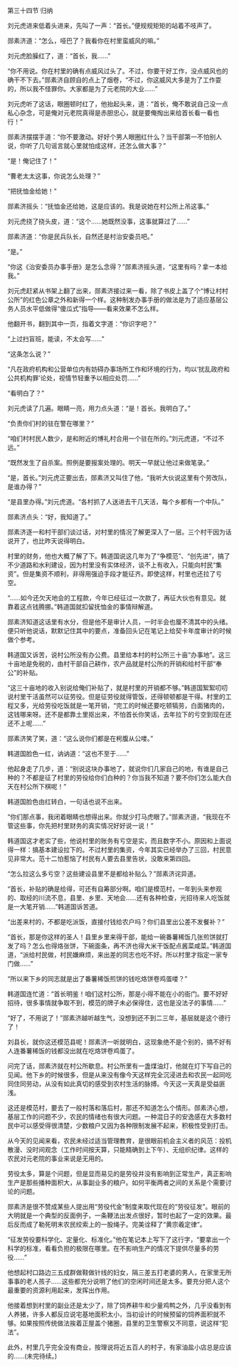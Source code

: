 

第三十四节 归纳

刘元虎进来低着头进来，先叫了一声：“首长。”便规规矩矩的站着不吱声了。

郧素济道：“怎么，哑巴了？我看你在村里蛮威风的嘛。”

刘元虎脸臊红了，道：“首长，我……”

“你不用说。你在村里的确有点威风过头了。不过，你要干好工作，没点威风也的确干不下去。”郧素济自顾自的点上了烟卷，“不过，你这威风大多是为了工作耍的，所以我不怪罪你。大家都是为了元老院的大业……”

刘元虎听了这话，眼圈顿时红了，他抬起头来，道：“首长，俺不敢说自己没一点私心杂念，可是俺对元老院真得是赤胆忠心，就是要俺掏出来给首长看一看也行！”

郧素济摆摆手道：“你不要激动。好好个男人眼圈红什么？当干部第一不怕别人说，你听了几句谣言就心里就怕成这样，还怎么做大事？”

“是！俺记住了！”

“曹老太太这事，你说怎么处理？”

“把抚恤金给她！”

郧素济摇头：“抚恤金还给她，这是应该的。我是说她在村公所上吊这事。”

刘元虎挠了挠头皮，道：“这个……她既然没事，这事就算过了……”

郧素济道：“你是民兵队长，自然还是村治安委员吧。”

“是。”

“你这《治安委员办事手册》是怎么念得？”郧素济摇头道，“这里有吗？拿一本给我。”

刘元虎赶紧从书架上翻了出来，郧素济接过来一看，除了书皮上盖了个“博让村村公所”的红色公章之外和新得一个样。这种制发办事手册的做法是为了适应基层公务人员水平低做得“傻瓜式”指导――看来效果不怎么样。

他翻开书，翻到其中一页，指着文字道：“你识字吧？”

“上过扫盲班，能读，不太会写……”

“这条怎么说？”

“凡在政府机构和公营单位内有妨碍办事场所工作和环境的行为，均以‘扰乱政府和公共机构罪’论处，视情节轻重予以相应处罚……”

“看明白了？”

刘元虎读了几遍。眼睛一亮，用力点头道：“是！首长。我明白了。”

“负责你们村的驻在警在哪里？”

“咱们村村民人数少，是和附近的博礼村合用一个驻在所的。”刘元虎道，“不过不远。”

“既然发生了自杀案。照例是要报案处理的。明天一早就让他过来做笔录。”

“是，首长。”刘元虎正要出去，郧素济又叫住了他，“我听大伙说这里有个劳改队，是谁办得？”

“是县里办得。”刘元虎道。“各村抓了人送进去干几天活，每个乡都有一个中队。”

郧素济点头：“好，我知道了。”

郧素济逐一和村干部们谈过话，对村里的情况了解更深入了一层。三个村干因为话说开了，也比昨天说得明白。

村里的财务，他也大概了解了下。韩道国说这几年为了“争模范”、“创先进”，搞了不少道路和水利建设，因为村里没有实体经济，谈不上有收入，只能向村民“集资”。但是集资不顺利，非得用强迫手段才能征齐。即使这样，村里也还拉了亏空。

“……如今还欠天地会的工程款，今年已经征过一次款了，再征大伙也有意见。就靠着这点钱腾挪。”韩道国就扣留抚恤金的事情辩解道。

郧素济知道这话里有水分，但是他不是审计人员，一时半会也厘不清其中的头绪。便只听他说话，默默记住其中的要点，准备回头记在笔记上给契卡年度审计的时候做个参考。

韩道国又诉苦，说村公所没有办公费。县里给本村的村公所三十亩“办事地”。这三十亩地是免税的，由村干部自己耕作，农产品就是村公所的开销和给村干部“奉公”的补贴。

“这三十亩地的收入别说给俺们补贴了，就是村里的开销都不够。”韩道国絮絮叨叨说村里干活虽然可以征劳役。但是征劳役就得管饭，还得顿顿都是干得。村里的工程又多，光给劳役吃饭就是一笔开销，“完工的时候还要吃顿犒劳，白面猪肉的，这钱哪来呀。还不是都靠土里抠出来，不怕首长你笑话，去年拉下的亏空到现在还还不上呢……”

郧素济笑了笑，道：“这么说你们都是在枵腹从公喽。”

韩道国脸色一红，讷讷道：“这也不至于……”

他起身走了几步，道：“别说这块办事地了，就说你们几家自己的地，有谁是自己种的？不都是征了村里的劳役给你们白种的？你当我不知道？要不你们怎么能大白天在村公所下棋呢！”

韩道国脸色由红转白，一句话也说不出来。

“你们那点事，我闭着眼睛也想得出来。你就少打马虎眼了。”郧素济道，“我现在不管这些事，你先把村里财务的真实情况好好说一说！”

韩道国这才老实了些，他说村里的账务有亏空是实，而且数字不小。原因和上面说得一样：搞基本建设拉下的。不过村里的集资，今年其实已经举办了三回，村民意见非常大。范十二怕惹恼了村民有人要去县里告状，没敢来第四回。

“怎么拉这么多亏空？这些建设县里不是都给补贴么？”郧素济诧异道。

“首长，补贴的确是给得，可还有自筹部分啊。咱们是模范村，一年到头来参观的、取经的川流不息，县里、乡里、天地会……还有各种检查，光招待来人吃饭就是一大笔开销……”韩道国诉苦道。

“出差来村的，不都是吃派饭，直接付钱给农户吗？你们县里出公差不发餐补？”

“首长，那是你这样的圣人！县里乡里来得干部，能给一碗番薯稀饭几张煎饼就打发了吗？怎么也得烙张饼，下碗面条，再不济也得大米干饭配点酱菜咸菜。”韩道国道，“派给村民做，村民嫌麻烦，来出差的同志也吃不好。所以村里才指定一家专门做……”

“所以来下乡的同志就是出了番薯稀饭煎饼的钱吃烙饼卷鸡蛋喽？”

韩道国连忙道：“首长明鉴！咱们这村公所，那是小得不能在小的衙门。要不好好招待，很多事情就争取不到，模范的牌子未必保得住，这也是没法子的事情……”

“好了，不用说了！”郧素济越听越生气，没想到还不到二三年，基层就是这个德行了！

刘县长，就你这还模范县呢！郧素济一听就明白，这现象绝不是个别的，搞不好有人连番薯稀饭的钱都没出就在吃烙饼卷鸡蛋了。

问完了话，郧素济就在村公所歇息。村公所里有一盏煤油灯，他就在灯下写自己的见闻。他下乡的时候很多，但是从来没有像今天这样完全沉浸进去和农民一起同吃同住同劳动，从没有如此真切的感受到农村生活的脉搏。今天这一天真是受益匪浅。

这还是模范村，要去了一般村落和落后村，那还不知道怎么个情形。郧素济心想，基层工作的问题不少，农民的情绪也有很大问题。一种混日子的安逸感在大多数村民中可以感受得很清楚，少数粮户又因为各种限制发展不起来，积极性受到打击。

从今天的见闻来看，农民未经过适当管理教育，是很眼前机会主义者的风范：投机散漫、没时间观念（工作时间按天算，只能精确到上下午）、无组织纪律。这样的农民对元老院的事业来说是无用的。

劳役太多，算是个问题，但是显而易见的是劳役并没有影响到正常生产，真正影响生产是那些播种面积大，从事副业多的粮户。如何平衡两者之间的关系是个需要讨论的问题。

郧素济是很不赞成某些人提出用“劳役代金”制度来取代现在的“劳役征发”。眼前的大明就是一个典型的反面例子，一条鞭法出发点很好，暂时也起了一定的效果。最后反而成了勒死明末农民绞索上的一股绳子。完美诠释了“黄宗羲定律”。

“征发劳役要科学化、定量化、标准化。”他在笔记本上写下了这行字，“要拿出一个科学的标准，看看负担的极限在哪里。在不影响生产的情况下提供尽量多的劳役……”

他想起村口路边三五成群做鞋做针线的妇女，隔三差五打老婆的男人，在家里无所事事的老人孩子……这些都充分说明了他们的空闲时间还是太多。要充分把人这个最重要的资源利用起来，发挥出作用。

他接着想到村里的副业还是太少了，除了饲养耕牛和少量鸡鸭之外，几乎没看到有人养猪，许多人都反应说宅基地面积太小，当初设计的时候预留的饲养面积就不够。如果按照传统做法挨着正屋盖个猪圈，县里的卫生警察又不同意，说这样“犯法”。

此外，村里几乎完全没有商业，按理说将近五百人的村子，有家油盐小店总是应该的……(未完待续。)

